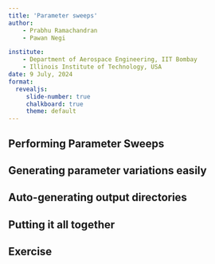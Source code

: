 ```yaml
---
title: 'Parameter sweeps'
author: 
    - Prabhu Ramachandran
    - Pawan Negi

institute: 
    - Department of Aerospace Engineering, IIT Bombay
    - Illinois Institute of Technology, USA
date: 9 July, 2024
format:
  revealjs:
     slide-number: true
     chalkboard: true
     theme: default
---
```


## Performing Parameter Sweeps

## Generating parameter variations easily

## Auto-generating output directories

## Putting it all together

## Exercise

